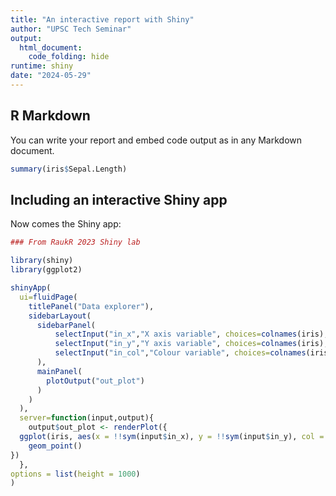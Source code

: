 ```yaml
---
title: "An interactive report with Shiny"
author: "UPSC Tech Seminar"
output:
  html_document:
    code_folding: hide
runtime: shiny
date: "2024-05-29"
---
```


## R Markdown

You can write your report and embed code output as in any Markdown document.

```r
summary(iris$Sepal.Length)
```

## Including an interactive Shiny app

Now comes the Shiny app:

```r
### From RaukR 2023 Shiny lab

library(shiny)
library(ggplot2)

shinyApp(
  ui=fluidPage(
    titlePanel("Data explorer"),
    sidebarLayout(
      sidebarPanel(
          selectInput("in_x","X axis variable", choices=colnames(iris), selected=colnames(iris)[1]),
          selectInput("in_y","Y axis variable", choices=colnames(iris), selected=colnames(iris)[2]),
          selectInput("in_col","Colour variable", choices=colnames(iris), selected=colnames(iris)[5])
      ),
      mainPanel(
        plotOutput("out_plot")
      )
    )
  ),
  server=function(input,output){
    output$out_plot <- renderPlot({
  ggplot(iris, aes(x = !!sym(input$in_x), y = !!sym(input$in_y), col = !!sym(input$in_col))) +
    geom_point()
})
  },
options = list(height = 1000)
)
```

